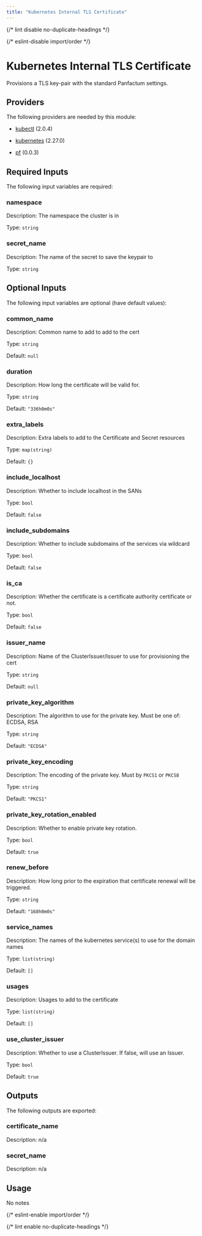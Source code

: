 ```yaml
---
title: "Kubernetes Internal TLS Certificate"
---
```



{/* lint disable no-duplicate-headings */}

{/* eslint-disable import/order */}

<ModuleHeader
  name="kube_internal_cert"
  sourceHref="https://github.com/Panfactum/stack/tree/__PANFACTUM_VERSION_EDGE__/packages/infrastructure/kube_internal_cert"
  status="stable"
  type="submodule"
/>

# Kubernetes Internal TLS Certificate

Provisions a TLS key-pair with the standard Panfactum settings.

## Providers

The following providers are needed by this module:

- [kubectl](https://registry.terraform.io/providers/alekc/kubectl/2.0.4/docs) (2.0.4)

- [kubernetes](https://registry.terraform.io/providers/hashicorp/kubernetes/2.27.0/docs) (2.27.0)

- [pf](https://registry.terraform.io/providers/panfactum/pf/0.0.3/docs) (0.0.3)

## Required Inputs

The following input variables are required:

### namespace

Description: The namespace the cluster is in

Type: `string`

### secret_name

Description: The name of the secret to save the keypair to

Type: `string`

## Optional Inputs

The following input variables are optional (have default values):

### common_name

Description: Common name to add to add to the cert

Type: `string`

Default: `null`

### duration

Description: How long the certificate will be valid for.

Type: `string`

Default: `"336h0m0s"`

### extra_labels

Description: Extra labels to add to the Certificate and Secret resources

Type: `map(string)`

Default: `{}`

### include_localhost

Description: Whether to include localhost in the SANs

Type: `bool`

Default: `false`

### include_subdomains

Description: Whether to include subdomains of the services via wildcard

Type: `bool`

Default: `false`

### is_ca

Description: Whether the certificate is a certificate authority certificate or not.

Type: `bool`

Default: `false`

### issuer_name

Description: Name of the ClusterIssuer/Issuer to use for provisioning the cert

Type: `string`

Default: `null`

### private_key_algorithm

Description: The algorithm to use for the private key. Must be one of: ECDSA, RSA

Type: `string`

Default: `"ECDSA"`

### private_key_encoding

Description: The encoding of the private key. Must by `PKCS1` or `PKCS8`

Type: `string`

Default: `"PKCS1"`

### private_key_rotation_enabled

Description: Whether to enable private key rotation.

Type: `bool`

Default: `true`

### renew_before

Description: How long prior to the expiration that certificate renewal will be triggered.

Type: `string`

Default: `"168h0m0s"`

### service_names

Description: The names of the kubernetes service(s) to use for the domain names

Type: `list(string)`

Default: `[]`

### usages

Description: Usages to add to the certificate

Type: `list(string)`

Default: `[]`

### use_cluster_issuer

Description: Whether to use a ClusterIssuer. If false, will use an Issuer.

Type: `bool`

Default: `true`

## Outputs

The following outputs are exported:

### certificate_name

Description: n/a

### secret_name

Description: n/a

## Usage

No notes

{/* eslint-enable import/order */}

{/* lint enable no-duplicate-headings */}
